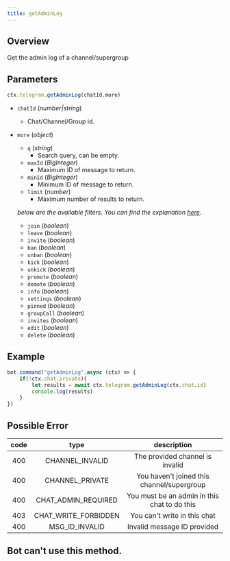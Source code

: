 ```yaml
---
title: getAdminLog
---
```


## Overview
Get the admin log of a channel/supergroup
## Parameters
```ts 
ctx.telegram.getAdminLog(chatId,more)
```
- `chatId` (_number|string_)
    - Chat/Channel/Group id.
- `more` (_object_)
    - `q` (_string_)
        - Search query, can be empty.
    - `maxId` (_BigInteger_)
        - Maximum ID of message to return.
    - `minId` (_BigInteger_)
        - Minimum ID of message to return.
    - `limit` (_number_)
        - Maximum number of results to return.

    _below are the available filters. You can find the explanation [here](https://core.telegram.org/constructor/channelAdminLogEventsFilter)._
    - `join` (_boolean_)
    - `leave` (_boolean_)
    - `invite` (_boolean_)
    - `ban` (_boolean_)
    - `unban` (_boolean_)
    - `kick` (_boolean_)
    - `unkick` (_boolean_)
    - `promote` (_boolean_)
    - `demote` (_boolean_)
    - `info` (_boolean_)
    - `settings` (_boolean_)
    - `pinned` (_boolean_)
    - `groupCall` (_boolean_)
    - `invites` (_boolean_)
    - `edit` (_boolean_)
    - `delete` (_boolean_)
## Example
```ts headlight=3
bot.command("getAdminLog",async (ctx) => {
    if(!ctx.chat.private){
        let results = await ctx.telegram.getAdminLog(ctx.chat.id)
        console.log(results)
    }
})
```
## Possible Error

| code |          type          |                 description                  |
|:----:|:----------------------:|:--------------------------------------------:|
| 400  |    CHANNEL_INVALID     |       The provided channel is invalid        |
| 400  |    CHANNEL_PRIVATE     |  You haven't joined this channel/supergroup  |
| 400  | CHAT_ADMIN_REQUIRED  | You must be an admin in this chat to do this |
| 403  | CHAT_WRITE_FORBIDDEN |         You can't write in this chat         |
| 400  |    MSG_ID_INVALID    |         Invalid message ID provided          |

## Bot can't use this method.